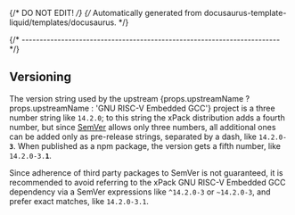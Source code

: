 {/* DO NOT EDIT! */}
{/* Automatically generated from docusaurus-template-liquid/templates/docusaurus. */}



{/* ------------------------------------------------------------------------ */}

## Versioning

The version string used by the
upstream {props.upstreamName ? props.upstreamName : 'GNU RISC-V Embedded GCC'} project
is a three number string
like <code>14.2.0</code>;
to this string the xPack distribution adds a fourth number,
but since [SemVer](https://semver.org) allows only three numbers,
all additional ones can
be added only as pre-release strings, separated by a dash,
like <code>14.2.0-<b>3</b></code>. When
published as a npm package, the version gets
a fifth number,
like <code>14.2.0-3.<b>1</b></code>.

Since adherence of third party packages to SemVer is not guaranteed,
it is recommended to avoid referring to the xPack GNU RISC-V Embedded GCC dependency via
a SemVer expressions
like <code>^14.2.0-3</code> or <code>~14.2.0-3</code>, and
prefer exact matches,
like <code>14.2.0-3.1</code>.
